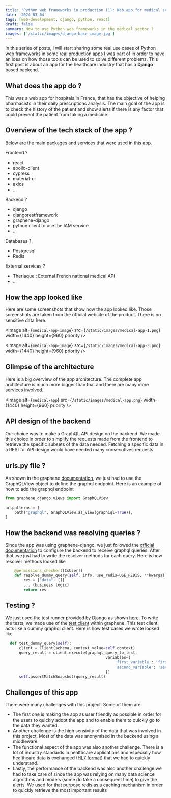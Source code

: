 ```yaml
---
title: 'Python web frameworks in production (1): Web app for medical sector'
date: '2024-03-04'
tags: [web-development, django, python, react]
draft: false
summary: How to use Python web frameworks in the medical sector ?
images: ['/static/images/django-base-image.jpg']
---
```


In this series of posts, I will start sharing some real use cases of Python web frameworks in some real production apps I was part of in order to have an idea on how those tools can be used to solve different problems.
This first post is about an app for the healthcare industry that has a **Django** based backend.

## What does the app do ?

This was a web app for hospitals in France, that has the objective of helping pharmacists in their daily prescriptions analysis. The main goal of the app is to check the history of the patient and show alerts if there is any factor that could prevent the patient from taking a medicine

## Overview of the tech stack of the app ?

Below are the main packages and services that were used in this app.

Frontend ?

- react
- apollo-client
- cypress
- material-ui
- axios
- ...

Backend ?

- django
- djangorestframework
- graphene-django
- python client to use the IAM service
- ...

Databases ?

- Postgresql
- Redis

External services ?

- Theriaque : External French national medical API
- ...

## How the app looked like

Here are some screenshots that show how the app looked like. Those screenshots are taken from the official website of the product. There is no sensitive data here.

<Image
  alt={`medical-app-image`}
  src={`/static/images/medical-app-1.png`}
  width={1440}
  height={960}
  priority
/>

<Image
  alt={`medical-app-image`}
  src={`/static/images/medical-app-3.png`}
  width={1440}
  height={960}
  priority
/>

## Glimpse of the architecture

Here is a big overview of the app architecture. The complete app architecture is much more bigger than that and there are many more services involved.

<Image
  alt={`medical-app`}
  src={`/static/images/medical-app.png`}
  width={1440}
  height={960}
  priority
/>

## API design of the backend

Our choice was to make a GraphQL API design on the backend. We made this choice in order to simplify the requests made from the frontend to retrieve the specific subsets of the data needed. Fetching a specific data in a RESTful API design would have needed many consecutives requests

## urls.py file ?

As shown in the graphene [documentation](https://docs.graphene-python.org/projects/django/en/latest/tutorial-plain/#creating-graphql-and-graphiql-views), we just had to use the GraphQLView object to define the graphql endpoint.
Here is an example of how to add the graphql endpoint

```python
from graphene_django.views import GraphQLView

urlpatterns = [
    path("graphql", GraphQLView.as_view(graphiql=True)),
]

```

## How the backend was resolving queries ?

Since the app was using graphene-django, we just followed the [official documentation](https://docs.graphene-python.org/en/latest/) to configure
the backend to receive graphql queries.
After that, we just had to write the resolver methods for each query. Here is how resolver methods looked like

```python
    @permissions_checker([IsUser])
    def resolve_dummy_query(self, info, use_redis=USE_REDIS, **kwargs):
        res = {"data": []}
        ... (business logic)
        return res
```

## Testing ?

We just used the test runner provided by Django as shown [here](https://docs.djangoproject.com/en/5.0/topics/testing/advanced/#using-the-django-test-runner-to-test-reusable-applications).
To write the tests, we made use of the [test client](https://docs.graphene-python.org/en/latest/testing/#test-client) within graphene. This test client acts like a dummy graphql client.
Here is how test cases we wrote looked like

```python
  def test_dummy_query(self):
      client = Client(schema, context_value=self.context)
      query_result = client.execute(graphql_query_to_test,
                                            variables={
                                                'first_variable': 'first_variable_value',
                                                'second_variable': 'second_variable_value'
                                            })
      self.assertMatchSnapshot(query_result)

```

## Challenges of this app

There were many challenges with this project. Some of them are

- The first one is making the app as user friendly as possible in order for the users to quickly adopt the app and to enable them to quickly go to the data they wanted.
- Another challenge is the high sensivity of the data that was involved in this project. Most of the data was anonymised in the backend using a middleware
- The functional aspect of the app was also another challenge. There is a lot of industry standards in healthcare applications and especially how healthcare data is exchanged ([HL7 format](https://en.wikipedia.org/wiki/Health_Level_7)) that we had to quickly understand.
- Lastly, the performance of the backend was also another challenge we had to take care of since the app was relying on many data science algorithms and models (some do take a consequent time) to give the alerts. We used for that purpose redis as a caching mechanism in order to quickly retrieve the most important results
